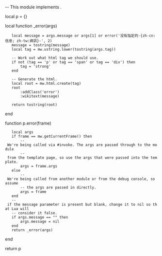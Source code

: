 -- This module implements {{error}}.

local p = {}

local function _error(args)
    local message = args.message or args[1] or error('没有指定的-{zh-cn:信息; zh-tw:資訊}-', 2)
    message = tostring(message)
    local tag = mw.ustring.lower(tostring(args.tag))

    -- Work out what html tag we should use.
    if not (tag == 'p' or tag == 'span' or tag == 'div') then
        tag = 'strong'
    end

    -- Generate the html.
    local root = mw.html.create(tag)
    root
        :addClass('error')
        :wikitext(message)

    return tostring(root)
end

function p.error(frame)
    local args
    if frame == mw.getCurrentFrame() then
        -- We're being called via #invoke. The args are passed through to the module
        -- from the template page, so use the args that were passed into the template.
        args = frame.args
    else
        -- We're being called from another module or from the debug console, so assume
        -- the args are passed in directly.
        args = frame
    end
    -- if the message parameter is present but blank, change it to nil so that Lua will
    -- consider it false.
    if args.message == "" then
        args.message = nil
    end
    return _error(args)
end

return p